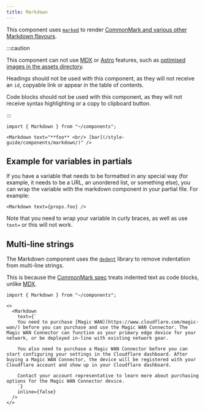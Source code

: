 ```yaml
---
title: Markdown
---
```


This component uses [`marked`](https://marked.js.org/) to render [CommonMark and various other Markdown flavours](https://marked.js.org/#specifications).

:::caution

This component can not use [MDX](https://mdxjs.com/) or [Astro](https://docs.astro.build/en/guides/markdown-content/) features, such as [optimised images in the assets directory](https://docs.astro.build/en/guides/images/#images-in-mdx-files).

Headings should not be used with this component, as they will not receive an `id`, copyable link or appear in the table of contents.

Code blocks should not be used with this component, as they will not receive syntax highlighting or a copy to clipboard button.

:::

```mdx live
import { Markdown } from "~/components";

<Markdown text="**foo** <br/> [bar](/style-guide/components/markdown/)" />
```

## Example for variables in partials

If you have a variable that needs to be formatted in any special way (for example, it needs to be a URL, an unordered list, or something else), you can wrap the variable with the markdown component in your partial file. For example:

```mdx
<Markdown text={props.foo} />
```

Note that you need to wrap your variable in curly braces, as well as use `text=` or this will not work.

## Multi-line strings

The Markdown component uses the [`dedent`](https://www.npmjs.com/package/dedent) library to remove indentation from multi-line strings.

This is because the [CommonMark spec](https://spec.commonmark.org/0.22/#indented-code-blocks) treats indented text as code blocks, unlike [MDX](https://mdxjs.com/docs/what-is-mdx/#:~:text=Indented%20code%20does%20not%20work%20in%20MDX%3A).

```mdx live
import { Markdown } from "~/components";

<>
  <Markdown
  	text={`
    You need to purchase [Magic WAN](https://www.cloudflare.com/magic-wan/) before you can purchase and use the Magic WAN Connector. The Magic WAN Connector can function as your primary edge device for your network, or be deployed in-line with existing network gear.

  	You also need to purchase a Magic WAN Connector before you can start configuring your settings in the Cloudflare dashboard. After buying a Magic WAN Connector, the device will be registered with your Cloudflare account and show up in your Cloudflare dashboard.

    Contact your account representative to learn more about purchasing options for the Magic WAN Connector device.
    `}
    inline={false}
  />
</>
```